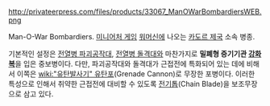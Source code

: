 http://privateerpress.com/files/products/33067_ManOWarBombardiersWEB.png

Man-O-War Bombardiers. [[미니어처 게임]] [[워머신]]에 나오는 [[카도르 제국]] 소속 병종.

기본적인 설정은 [[전열병 파괴공작대]], [[전열병 돌격대]]와 마찬가지로 '''밀폐형 증기기관 [[강화복]]'''을 입은 중보병이다. 다만, 파괴공작대와 돌격대가 근접전에 특화되어 있는 데에 비해서 이쪽은 [[wiki:"유탄발사기" 유탄포]](Grenade Cannon)로 무장한 포병이다. 이러한 특성으로 인해서 취약한 근접전에 대비할 수 있도록 [[전기톱]](Chain Blade)을 보조무장으로 삼고 있다.
